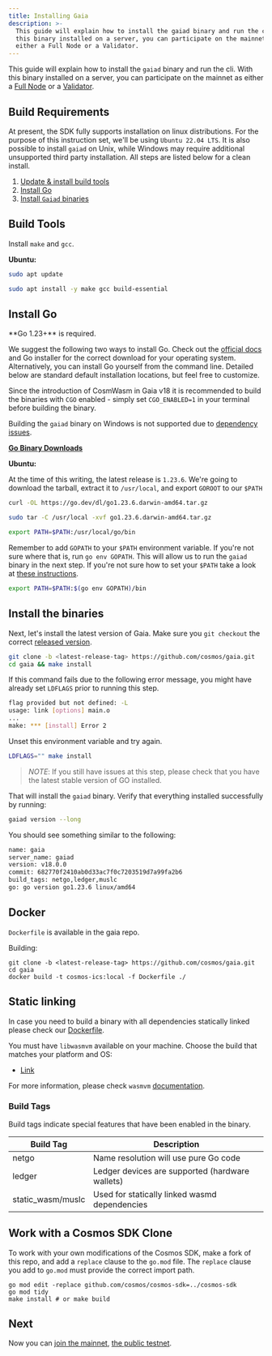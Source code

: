 ```yaml
---
title: Installing Gaia
description: >-
  This guide will explain how to install the gaiad binary and run the cli. With
  this binary installed on a server, you can participate on the mainnet as
  either a Full Node or a Validator.
---
```

This guide will explain how to install the `gaiad` binary and run the cli. With this binary installed on a server, you can participate on the mainnet as either a [Full Node](/hub/v25/hub-tutorials/join-mainnet) or a [Validator](/hub/v25/validators/validator-setup).

## Build Requirements

At present, the SDK fully supports installation on linux distributions. For the purpose of this instruction set, we'll be using `Ubuntu 22.04 LTS`. It is also possible to install `gaiad` on Unix, while Windows may require additional unsupported third party installation. All steps are listed below for a clean install.

1. [Update & install build tools](#build-tools)
2. [Install Go](#install-go)
3. [Install `Gaiad` binaries](#install-the-binaries)

## Build Tools

Install `make` and `gcc`.

**Ubuntu:**

```bash
sudo apt update

sudo apt install -y make gcc build-essential
```

## Install Go

<Tip>
**Go 1.23+** is required.
</Tip>

We suggest the following two ways to install Go. Check out the [official docs](https://golang.org/doc/install) and Go installer for the correct download for your operating system. Alternatively, you can install Go yourself from the command line. Detailed below are standard default installation locations, but feel free to customize.

Since the introduction of CosmWasm in Gaia v18 it is recommended to build the binaries with `CGO` enabled - simply set `CGO_ENABLED=1` in your terminal before building the binary.

Building the `gaiad` binary on Windows is not supported due to [dependency issues](https://github.com/CosmWasm/wasmvm).

**[Go Binary Downloads](https://go.dev/dl/)**

**Ubuntu:**

At the time of this writing, the latest release is `1.23.6`. We're going to download the tarball, extract it to `/usr/local`, and export `GOROOT` to our `$PATH`

```bash
curl -OL https://go.dev/dl/go1.23.6.darwin-amd64.tar.gz

sudo tar -C /usr/local -xvf go1.23.6.darwin-amd64.tar.gz

export PATH=$PATH:/usr/local/go/bin

```

Remember to add `GOPATH` to your `$PATH` environment variable. If you're not sure where that is, run `go env GOPATH`. This will allow us to run the `gaiad` binary in the next step. If you're not sure how to set your `$PATH` take a look at [these instructions](https://superuser.com/questions/284342/what-are-path-and-other-environment-variables-and-how-can-i-set-or-use-them).

```bash
export PATH=$PATH:$(go env GOPATH)/bin
```

## Install the binaries

Next, let's install the latest version of Gaia. Make sure you `git checkout` the
correct [released version](https://github.com/cosmos/gaia/releases).

```bash
git clone -b <latest-release-tag> https://github.com/cosmos/gaia.git
cd gaia && make install
```

If this command fails due to the following error message, you might have already set `LDFLAGS` prior to running this step.

```sh
flag provided but not defined: -L
usage: link [options] main.o
...
make: *** [install] Error 2
```

Unset this environment variable and try again.

```sh
LDFLAGS="" make install
```

> *NOTE*: If you still have issues at this step, please check that you have the latest stable version of GO installed.

That will install the `gaiad` binary. Verify that everything installed successfully by running:

```bash
gaiad version --long
```

You should see something similar to the following:

```bash
name: gaia
server_name: gaiad
version: v18.0.0
commit: 682770f2410ab0d33ac7f0c7203519d7a99fa2b6
build_tags: netgo,ledger,muslc
go: go version go1.23.6 linux/amd64
```

## Docker

`Dockerfile` is available in the gaia repo.

Building:

```shell
git clone -b <latest-release-tag> https://github.com/cosmos/gaia.git
cd gaia
docker build -t cosmos-ics:local -f Dockerfile ./
```

## Static linking

In case you need to build a binary with all dependencies statically linked please check our [Dockerfile](https://github.com/cosmos/gaia/blob/main/Dockerfile).

You must have `libwasmvm` available on your machine.
Choose the build that matches your platform and OS:

* [Link](https://github.com/CosmWasm/wasmvm?tab=readme-ov-file#builds-of-libwasmvm)

For more information, please check `wasmvm` [documentation](https://github.com/CosmWasm/wasmvm).

### Build Tags

Build tags indicate special features that have been enabled in the binary.

| Build Tag          | Description                                     |
| ------------------ | ----------------------------------------------- |
| netgo              | Name resolution will use pure Go code           |
| ledger             | Ledger devices are supported (hardware wallets) |
| static\_wasm/muslc | Used for statically linked wasmd dependencies   |

## Work with a Cosmos SDK Clone

To work with your own modifications of the Cosmos SDK, make a fork of this repo, and add a `replace` clause to the `go.mod` file.
The `replace` clause you add to `go.mod` must provide the correct import path.

```shell
go mod edit -replace github.com/cosmos/cosmos-sdk=../cosmos-sdk
go mod tidy
make install # or make build
```

## Next

Now you can [join the mainnet](/hub/v25/hub-tutorials/join-mainnet), [the public testnet](/hub/v25/hub-tutorials/join-testnet).
